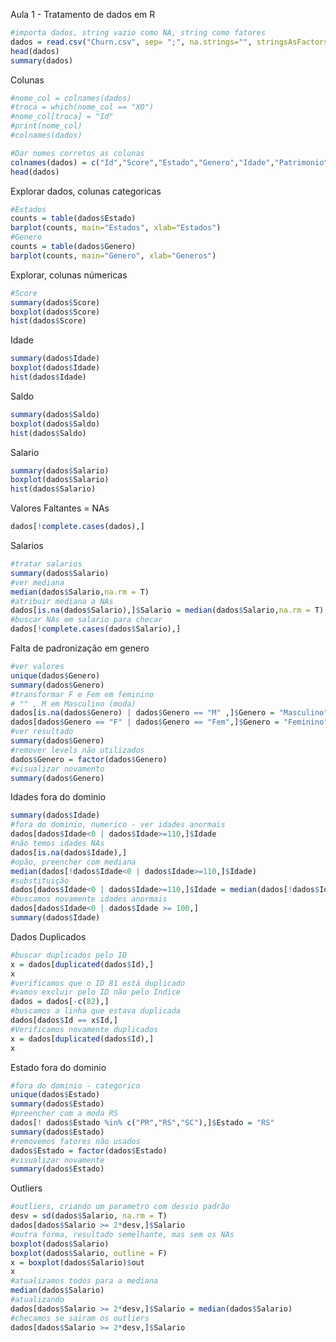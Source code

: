 Aula 1 - Tratamento de dados em R
```{r}
#importa dados, string vazio como NA, string como fatores
dados = read.csv("Churn.csv", sep= ";", na.strings="", stringsAsFactors = T)
head(dados)
summary(dados)
```
Colunas
```{r}
#nome_col = colnames(dados)
#troca = which(nome_col == "X0")
#nome_col[troca] = "Id"
#print(nome_col)
#colnames(dados)

```

```{r}
#Dar nomes corretos as colunas
colnames(dados) = c("Id","Score","Estado","Genero","Idade","Patrimonio","Saldo","Produtos","TemCartCredito","Ativo","Salario","Saiu")
head(dados)
```
Explorar dados, colunas categoricas
```{r}
#Estados
counts = table(dados$Estado)
barplot(counts, main="Estados", xlab="Estados")
#Genero
counts = table(dados$Genero)
barplot(counts, main="Genero", xlab="Generos")
```
Explorar, colunas númericas

```{r}
#Score
summary(dados$Score)
boxplot(dados$Score)
hist(dados$Score)
```
Idade
```{r}
summary(dados$Idade)
boxplot(dados$Idade)
hist(dados$Idade)
```
Saldo 
```{r}
summary(dados$Saldo)
boxplot(dados$Saldo)
hist(dados$Saldo)
```
Salario
```{r}
summary(dados$Salario)
boxplot(dados$Salario)
hist(dados$Salario)
```
Valores Faltantes = NAs
```{r}
dados[!complete.cases(dados),]
```

Salarios
```{r}
#tratar salarios
summary(dados$Salario)
#ver mediana
median(dados$Salario,na.rm = T)
#atribuir mediana a NAs
dados[is.na(dados$Salario),]$Salario = median(dados$Salario,na.rm = T)
#buscar NAs em salario para checar
dados[!complete.cases(dados$Salario),]
```
Falta de padronização em genero

```{r}
#ver valores
unique(dados$Genero)
summary(dados$Genero)
#transformar F e Fem em feminino
# "" , M em Masculino (moda)
dados[is.na(dados$Genero) | dados$Genero == "M" ,]$Genero = "Masculino"
dados[dados$Genero == "F" | dados$Genero == "Fem",]$Genero = "Feminino"
#ver resultado
summary(dados$Genero)
#remover levels não utilizados
dados$Genero = factor(dados$Genero)
#visualizar novamento
summary(dados$Genero)
```
Idades fora do dominio
```{r}
summary(dados$Idade)
#fora do dominio, numerico - ver idades anormais
dados[dados$Idade<0 | dados$Idade>=110,]$Idade
#não temos idades NAs
dados[is.na(dados$Idade),]
#opão, preencher com mediana
median(dados[!dados$Idade<0 | dados$Idade>=110,]$Idade)
#substituição
dados[dados$Idade<0 | dados$Idade>=110,]$Idade = median(dados[!dados$Idade<0 | dados$Idade>=110,]$Idade)
#buscamos novamente idades anormais
dados[dados$Idade<0 | dados$Idade >= 100,]
summary(dados$Idade)
```
Dados Duplicados
```{r}
#buscar duplicados pelo ID
x = dados[duplicated(dados$Id),]
x
#verificamos que o ID 81 está duplicado
#vamos excluir pelo ID não pelo Indice
dados = dados[-c(82),]
#buscamos a linha que estava duplicada
dados[dados$Id == x$Id,]
#Verificamos novamente duplicados
x = dados[duplicated(dados$Id),]
x
```
Estado fora do dominio
```{r}
#fora do dominio - categorico
unique(dados$Estado)
summary(dados$Estado)
#preencher com a moda RS
dados[! dados$Estado %in% c("PR","RS","SC"),]$Estado = "RS"
summary(dados$Estado)
#removemos fatores não usados
dados$Estado = factor(dados$Estado)
#visualizar novamente
summary(dados$Estado)
```
Outliers
```{r}
#outliers, criando um parametro com desvio padrão
desv = sd(dados$Salario, na.rm = T)
dados[dados$Salario >= 2*desv,]$Salario
#outra forma, resultado semelhante, mas sem os NAs
boxplot(dados$Salario)
boxplot(dados$Salario, outline = F)
x = boxplot(dados$Salario)$out
x
#atualizamos todos para a mediana
median(dados$Salario)
#atualizando
dados[dados$Salario >= 2*desv,]$Salario = median(dados$Salario)
#checamos se sairam os outliers
dados[dados$Salario >= 2*desv,]$Salario
```

